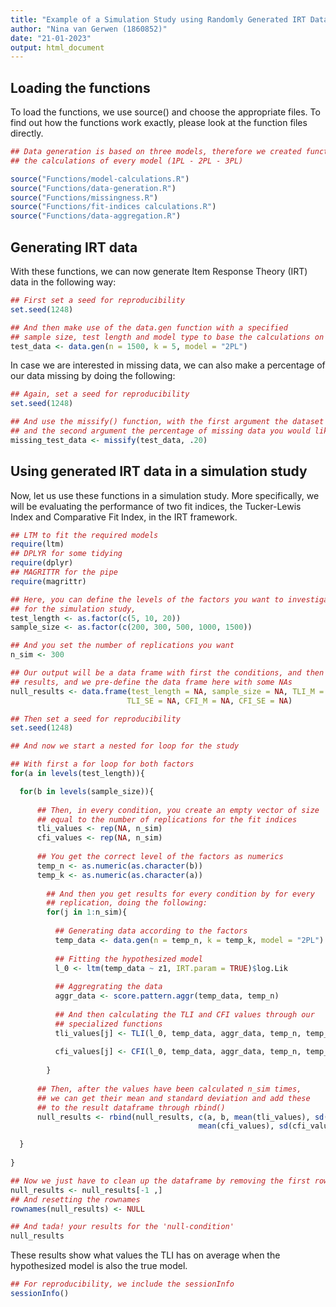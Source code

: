 ```yaml
---
title: "Example of a Simulation Study using Randomly Generated IRT Data"
author: "Nina van Gerwen (1860852)"
date: "21-01-2023"
output: html_document
---
```


## Loading the functions

To load the functions, we use source() and choose the appropriate files. To 
find out how the functions work exactly, please look at the function files directly.

```r
## Data generation is based on three models, therefore we created functions for
## the calculations of every model (1PL - 2PL - 3PL)

source("Functions/model-calculations.R")
source("Functions/data-generation.R")
source("Functions/missingness.R")
source("Functions/fit-indices calculations.R")
source("Functions/data-aggregation.R")

```


## Generating IRT data

With these functions, we can now generate Item Response Theory (IRT) data in the following way:

```r
## First set a seed for reproducibility
set.seed(1248)

## And then make use of the data.gen function with a specified 
## sample size, test length and model type to base the calculations on
test_data <- data.gen(n = 1500, k = 5, model = "2PL")
```

In case we are interested in missing data, we can also make a percentage
of our data missing by doing the following:

```r
## Again, set a seed for reproducibility
set.seed(1248)

## And use the missify() function, with the first argument the dataset
## and the second argument the percentage of missing data you would like
missing_test_data <- missify(test_data, .20)
```


## Using generated IRT data in a simulation study

Now, let us use these functions in a simulation study. More specifically,
we will be evaluating the performance of two fit indices, the Tucker-Lewis Index and
Comparative Fit Index, in the IRT framework.

```r
## LTM to fit the required models
require(ltm)
## DPLYR for some tidying
require(dplyr)
## MAGRITTR for the pipe
require(magrittr)

## Here, you can define the levels of the factors you want to investigate
## for the simulation study,
test_length <- as.factor(c(5, 10, 20))
sample_size <- as.factor(c(200, 300, 500, 1000, 1500))

## And you set the number of replications you want
n_sim <- 300

## Our output will be a data frame with first the conditions, and then the
## results, and we pre-define the data frame here with some NAs
null_results <- data.frame(test_length = NA, sample_size = NA, TLI_M = NA,
                          TLI_SE = NA, CFI_M = NA, CFI_SE = NA)

## Then set a seed for reproducibility
set.seed(1248)

## And now we start a nested for loop for the study

## With first a for loop for both factors
for(a in levels(test_length)){

  for(b in levels(sample_size)){
      
      ## Then, in every condition, you create an empty vector of size
      ## equal to the number of replications for the fit indices
      tli_values <- rep(NA, n_sim)
      cfi_values <- rep(NA, n_sim)
      
      ## You get the correct level of the factors as numerics
      temp_n <- as.numeric(as.character(b))
      temp_k <- as.numeric(as.character(a))
      
        ## And then you get results for every condition by for every
        ## replication, doing the following:
        for(j in 1:n_sim){
    
          ## Generating data according to the factors
          temp_data <- data.gen(n = temp_n, k = temp_k, model = "2PL")
                        
          ## Fitting the hypothesized model
          l_0 <- ltm(temp_data ~ z1, IRT.param = TRUE)$log.Lik
          
          ## Aggregrating the data
          aggr_data <- score.pattern.aggr(temp_data, temp_n)
          
          ## And then calculating the TLI and CFI values through our
          ## specialized functions
          tli_values[j] <- TLI(l_0, temp_data, aggr_data, temp_n, temp_k)
          
          cfi_values[j] <- CFI(l_0, temp_data, aggr_data, temp_n, temp_k)
          
        }
      
      ## Then, after the values have been calculated n_sim times, 
      ## we can get their mean and standard deviation and add these
      ## to the result dataframe through rbind()
      null_results <- rbind(null_results, c(a, b, mean(tli_values), sd(tli_values),
                                          mean(cfi_values), sd(cfi_values)))

  }
  
}

## Now we just have to clean up the dataframe by removing the first row
null_results <- null_results[-1 ,]
## And resetting the rownames
rownames(null_results) <- NULL

## And tada! your results for the 'null-condition'
null_results
```

These results show what values the TLI has on average when the hypothesized
model is also the true model. 

```r
## For reproducibility, we include the sessionInfo
sessionInfo()
```

